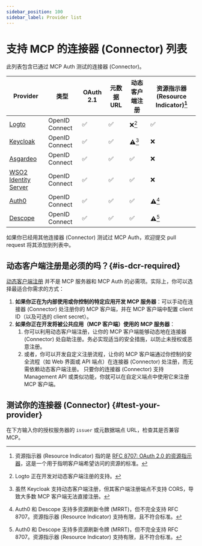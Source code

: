 ```yaml
---
sidebar_position: 100
sidebar_label: Provider list
---
```



# 支持 MCP 的连接器 (Connector) 列表

此列表包含已通过 MCP Auth 测试的连接器 (Connector)。

| Provider                                                  | 类型           | OAuth 2.1 | 元数据 URL | 动态客户端注册 | 资源指示器 (Resource Indicator)[^1] |
| --------------------------------------------------------- | -------------- | --------- | ---------- | -------------- | ---------------------- |
| [Logto](https://logto.io)                                 | OpenID Connect | ✅        | ✅         | ❌[^2]         | ✅                     |
| [Keycloak](https://www.keycloak.org)                      | OpenID Connect | ✅        | ✅         | ⚠️[^3]         | ❌                     |
| [Asgardeo](https://wso2.com/asgardeo)                     | OpenID Connect | ✅        | ✅         | ✅              | ❌                     |
| [WSO2 Identity Server](https://wso2.com/identity-server/) | OpenID Connect | ✅        | ✅         | ✅              | ❌                     |
| [Auth0](https://www.auth0.com)                            | OpenID Connect | ✅        | ✅         | ✅              | ⚠️[^4]                 |
| [Descope](https://www.descope.com)                        | OpenID Connect | ✅        | ✅         | ✅              | ⚠️[^4]                 |

如果你已经用其他连接器 (Connector) 测试过 MCP Auth，欢迎提交 pull request 将其添加到列表中。

[^1]: 资源指示器 (Resource Indicator) 指的是 [RFC 8707: OAuth 2.0 的资源指示器](https://datatracker.ietf.org/doc/html/rfc8707)，这是一个用于指明客户端希望访问的资源的标准。

[^2]: Logto 正在开发对动态客户端注册的支持。

[^3]: 虽然 Keycloak 支持动态客户端注册，但其客户端注册端点不支持 CORS，导致大多数 MCP 客户端无法直接注册。

[^4]: Auth0 和 Descope 支持多资源刷新令牌 (MRRT)，但不完全支持 RFC 8707。资源指示器 (Resource Indicator) 支持有限，且不符合标准。

## 动态客户端注册是必须的吗？\{#is-dcr-required}

[动态客户端注册](https://datatracker.ietf.org/doc/html/rfc7591) 并不是 MCP 服务器和 MCP Auth 的必需项。实际上，你可以选择最适合你需求的方式：

1. **如果你正在为内部使用或你控制的特定应用开发 MCP 服务器**：可以手动在连接器 (Connector) 处注册你的 MCP 客户端，并在 MCP 客户端中配置 client ID（以及可选的 client secret）。
2. **如果你正在开发将被公共应用（MCP 客户端）使用的 MCP 服务器**：
   1. 你可以利用动态客户端注册，让你的 MCP 客户端能够动态地在连接器 (Connector) 处自助注册。务必实现适当的安全措施，以防止未授权或恶意注册。
   2. 或者，你可以开发自定义注册流程，让你的 MCP 客户端通过你控制的安全流程（如 Web 界面或 API 端点）在连接器 (Connector) 处注册，而无需依赖动态客户端注册。
      只要你的连接器 (Connector) 支持 Management API 或类似功能，你就可以在自定义端点中使用它来注册 MCP 客户端。

## 测试你的连接器 (Connector) \{#test-your-provider}

在下方输入你的授权服务器的 `issuer` 或元数据端点 URL，检查其是否兼容 MCP。

<TestProvider />